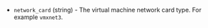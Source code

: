 <!-- Code generated from the comments of the NIC struct in builder/vsphere/iso/step_create.go; DO NOT EDIT MANUALLY -->

- `network_card` (string) - The virtual machine network card type. For example `vmxnet3`.

<!-- End of code generated from the comments of the NIC struct in builder/vsphere/iso/step_create.go; -->

